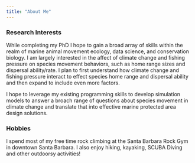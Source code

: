 ```yaml
---
title: "About Me"
---
```


### Research Interests

While completing my PhD I hope to gain a broad array of skills within the realm of marine animal movement ecology, data science, and conservation biology. I am largely interested in the affect of climate change and fishing pressure on species movement behaviors, such as home range sizes and dispersal ability/rate. I plan to first understand how climate change and fishing pressure interact to effect species home range and dispersal ability and then expand to include even more factors. 



I hope to leverage my existing programming skills to develop simulation models to answer a broach range of questions about species movement in climate change and translate that into effective marine protected area design solutions.

### Hobbies

I spend most of my free time rock climbing at the Santa Barbara Rock Gym in downtown Santa Barbara. I also enjoy hiking, kayaking, SCUBA Diving and other outdoorsy activities!